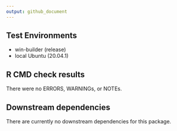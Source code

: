 ```yaml
---
output: github_document
---
```



## Test Environments

- win-builder (release) 
- local Ubuntu (20.04.1)

## R CMD check results

There were no ERRORS, WARNINGs, or NOTEs.

## Downstream dependencies

There are currently no downstream dependencies for this package.

